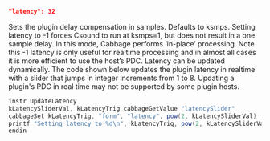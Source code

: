 ```json
"latency": 32
```
Sets the plugin delay compensation in samples. Defaults to ksmps. Setting latency to -1 forces Csound to run at ksmps=1, but does not result in a one sample delay. In this mode, Cabbage performs ‘in-place’ processing. Note this -1 latency is only useful for realtime processing and in almost all cases it is more efficient to use the host’s PDC. Latency can be updated dynamically. The code shown below updates the plugin latency in realtime with a slider that jumps in integer increments from 1 to 8. Updating a plugin's PDC in real time may not be supported by some plugin hosts.
```csharp
instr UpdateLatency
kLatencySliderVal, kLatencyTrig cabbageGetValue "latencySlider"
cabbageSet kLatencyTrig, "form", "latency", pow(2, kLatencySliderVal)
printf "Setting latency to %d\n", kLatencyTrig, pow(2, kLatencySliderVal)
endin
```
